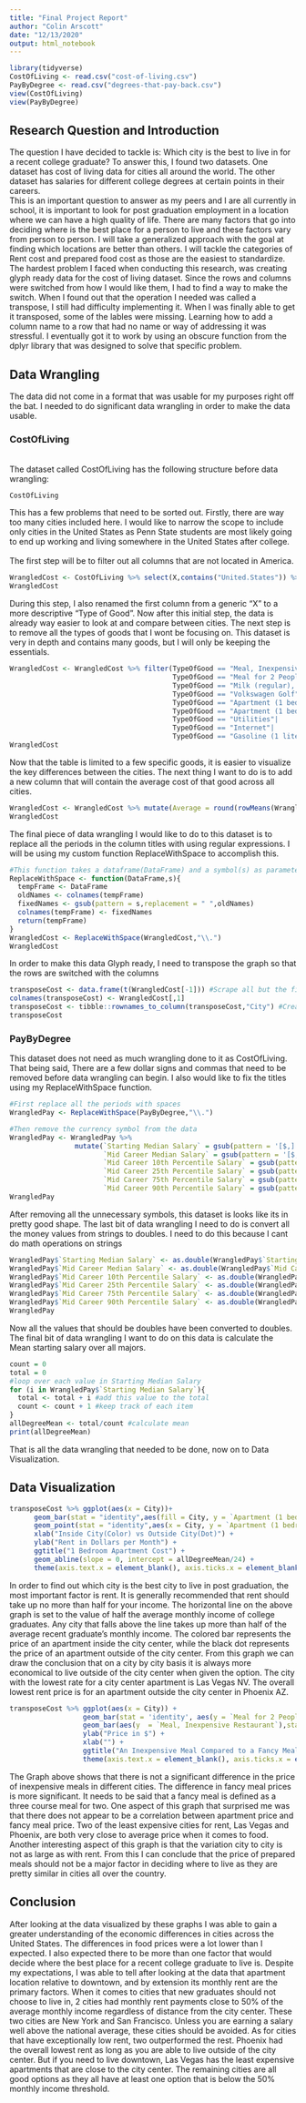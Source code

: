 ```yaml
---
title: "Final Project Report"
author: "Colin Arscott"
date: "12/13/2020"
output: html_notebook
---
```



```r
library(tidyverse)
CostOfLiving <- read.csv("cost-of-living.csv")
PayByDegree <- read.csv("degrees-that-pay-back.csv")
view(CostOfLiving)
view(PayByDegree)
```
## Research Question and Introduction
The question I have decided to tackle is: Which city is the best to live in for a recent college graduate?
To answer this, I found two datasets. One dataset has cost of living data for cities all around the world. The other dataset has salaries for different college degrees at certain points in their careers.
<br> This is an important question to answer as my peers and I are all currently in school, it is important to look for post graduation employment in a location where we can have a high quality of life. There are many factors that go into deciding where is the best place for a person to live and these factors vary from person to person. I will take a generalized approach with the goal at finding which locations are better than others. I will tackle the categories of Rent cost and prepared food cost as those are the easiest to standardize.
<br> The hardest problem I faced when conducting this research, was creating glyph ready data for the cost of living dataset. Since the rows and columns were switched from how I would like them, I had to find a way to make the switch. When I found out that the operation I needed was called a transpose, I still had difficulty implementing it. When I was finally able to get it transposed, some of the lables were missing. Learning how to add a column name to a row that had no name or way of addressing it was stressful. I eventually got it to work by using an obscure function from the dplyr library that was designed to solve that specific problem.

## Data Wrangling

The data did not come in a format that was usable for my purposes right off the bat. I needed to do significant data wrangling in order to make the data usable. 

### CostOfLiving
<br> The dataset called CostOfLiving has the following structure before data wrangling:
```r
CostOfLiving
```
This has a few problems that need to be sorted out. Firstly, there are way too many cities included here. I would like to narrow the scope to include only cities in the United States as Penn State students are most likely going to end up working and living somewhere in the United States after college. 
<br><br> The first step will be to filter out all columns that are not located in America.
```r
WrangledCost <- CostOfLiving %>% select(X,contains("United.States")) %>% rename("TypeOfGood" = X)
WrangledCost
```
During this step, I also renamed the first column from a generic "X" to a more descriptive "Type of Good". Now after this initial step, the data is already way easier to look at and compare between cities. The next step is to remove all the types of goods that I wont be focusing on. This dataset is very in depth and contains many goods, but I will only be keeping the essentials.
```r
WrangledCost <- WrangledCost %>% filter(TypeOfGood == "Meal, Inexpensive Restaurant"|
                                        TypeOfGood == "Meal for 2 People, Mid-range Restaurant, Three-course"|
                                        TypeOfGood == "Milk (regular), (1 liter)"|
                                        TypeOfGood == "Volkswagen Golf"|
                                        TypeOfGood == "Apartment (1 bedroom) in City Centre"|
                                        TypeOfGood == "Apartment (1 bedroom) Outside of Centre"|
                                        TypeOfGood == "Utilities"|
                                        TypeOfGood == "Internet"|
                                        TypeOfGood == "Gasoline (1 liter)")
WrangledCost
```
Now that the table is limited to a few specific goods, it is easier to visualize the key differences between the cities. The next thing I want to do is to add a new column that will contain the average cost of that good across all cities.
```r
WrangledCost <- WrangledCost %>% mutate(Average = round(rowMeans(WrangledCost[,-1]),digits = 2))
WrangledCost
```
The final piece of data wrangling I would like to do to this dataset is to replace all the periods in the column titles with using regular expressions. I will be using my custom function ReplaceWithSpace to accomplish this.
```r
#This function takes a dataframe(DataFrame) and a symbol(s) as parameters. It returns a copy of the DataFrame with each instance of s in the column names replaced with a space. Note, Escape characters are required if s uses special characters
ReplaceWithSpace <- function(DataFrame,s){
  tempFrame <- DataFrame
  oldNames <- colnames(tempFrame)
  fixedNames <- gsub(pattern = s,replacement = " ",oldNames)
  colnames(tempFrame) <- fixedNames
  return(tempFrame)
}
WrangledCost <- ReplaceWithSpace(WrangledCost,"\\.")
WrangledCost
```
In order to make this data Glyph ready, I need to transpose the graph so that the rows are switched with the columns
```r
transposeCost <- data.frame(t(WrangledCost[-1])) #Scrape all but the first row
colnames(transposeCost) <- WrangledCost[,1]
transposeCost <- tibble::rownames_to_column(transposeCost,"City") #Create a new column called City containing city names
transposeCost
```


### PayByDegree
This dataset does not need as much wrangling done to it as CostOfLiving. That being said, There are a few dollar signs and commas that need to be removed before data wrangling can begin. I also would like to fix the titles using my ReplaceWithSpace function.
```r
#First replace all the periods with spaces
WrangledPay <- ReplaceWithSpace(PayByDegree,"\\.")

#Then remove the currency symbol from the data
WrangledPay <- WrangledPay %>%
                mutate(`Starting Median Salary` = gsub(pattern = '[$,]', replacement = '', `Starting Median Salary`),
                       `Mid Career Median Salary` = gsub(pattern = '[$,]', replacement = '', `Mid Career Median Salary`),
                       `Mid Career 10th Percentile Salary` = gsub(pattern = '[$,]', replacement = '', `Mid Career 10th Percentile Salary`),
                       `Mid Career 25th Percentile Salary` = gsub(pattern = '[$,]', replacement = '', `Mid Career 25th Percentile Salary`),
                       `Mid Career 75th Percentile Salary` = gsub(pattern = '[$,]', replacement = '', `Mid Career 75th Percentile Salary`),
                       `Mid Career 90th Percentile Salary` = gsub(pattern = '[$,]', replacement = '', `Mid Career 90th Percentile Salary`))
WrangledPay
```
After removing all the unnecessary symbols, this dataset is looks like its in pretty good shape. The last bit of data wrangling I need to do is convert all the money values from strings to doubles. I need to do this because I cant do math operations on strings
```r
WrangledPay$`Starting Median Salary` <- as.double(WrangledPay$`Starting Median Salary`)
WrangledPay$`Mid Career Median Salary` <- as.double(WrangledPay$`Mid Career Median Salary`)
WrangledPay$`Mid Career 10th Percentile Salary` <- as.double(WrangledPay$`Mid Career 10th Percentile Salary`)
WrangledPay$`Mid Career 25th Percentile Salary` <- as.double(WrangledPay$`Mid Career 25th Percentile Salary`)
WrangledPay$`Mid Career 75th Percentile Salary` <- as.double(WrangledPay$`Mid Career 75th Percentile Salary`)
WrangledPay$`Mid Career 90th Percentile Salary` <- as.double(WrangledPay$`Mid Career 90th Percentile Salary`)
WrangledPay
```
Now all the values that should be doubles have been converted to doubles. The final bit of data wrangling I want to do on this data is calculate the Mean starting salary over all majors.
```r
count = 0
total = 0
#loop over each value in Starting Median Salary
for (i in WrangledPay$`Starting Median Salary`){
  total <- total + i #add this value to the total
  count <- count + 1 #keep track of each item
}
allDegreeMean <- total/count #calculate mean
print(allDegreeMean)
```
That is all the data wrangling that needed to be done, now on to Data Visualization.


## Data Visualization
```r
transposeCost %>% ggplot(aes(x = City))+ 
      geom_bar(stat = "identity",aes(fill = City, y = `Apartment (1 bedroom) in City Centre`)) + 
      geom_point(stat = "identity",aes(x = City, y = `Apartment (1 bedroom) Outside of Centre`  ,fill = City)) +
      xlab("Inside City(Color) vs Outside City(Dot)") +
      ylab("Rent in Dollars per Month") +
      ggtitle("1 Bedroom Apartment Cost") +
      geom_abline(slope = 0, intercept = allDegreeMean/24) +
      theme(axis.text.x = element_blank(), axis.ticks.x = element_blank())
```
In order to find out which city is the best city to live in post graduation, the most important factor is rent. It is generally recommended that rent should take up no more than half for your income. The horizontal line on the above graph is set to the value of half the average monthly income of college graduates. Any city that falls above the line takes up more than half of the average recent graduate's monthly income. The colored bar represents the price of an apartment inside the city center, while the black dot represents the price of an apartment outside of the city center. From this graph we can draw the conclusion that on a city by city basis it is always more economical to live outside of the city center when given the option. The city with the lowest rate for a city center apartment is Las Vegas NV. The overall lowest rent price is for an apartment outside the city center in Phoenix AZ.

```r
transposeCost %>% ggplot(aes(x = City)) + 
                  geom_bar(stat = 'identity', aes(y = `Meal for 2 People, Mid-range Restaurant, Three-course`,fill = City))+ 
                  geom_bar(aes(y  = `Meal, Inexpensive Restaurant`),stat = "identity") + 
                  ylab("Price in $") +
                  xlab("") +
                  ggtitle("An Inexpensive Meal Compared to a Fancy Meal in Different Cities") +
                  theme(axis.text.x = element_blank(), axis.ticks.x = element_blank())
```
The Graph above shows that there is not a significant difference in the price of inexpensive meals in different cities. The difference in fancy meal prices is more significant. It needs to be said that a fancy meal is defined as a three course meal for two. One aspect of this graph that surprised me was that there does not appear to be a correlation between apartment price and fancy meal price. Two of the least expensive cities for rent, Las Vegas and Phoenix, are both very close to average price when it comes to food. Another interesting aspect of this graph is that the variation city to city is not as large as with rent. From this I can conclude that the price of prepared meals should not be a major factor in deciding where to live as they are pretty similar in cities all over the country.


## Conclusion 
After looking at the data visualized by these graphs I was able to gain a greater understanding of the economic differences in cities across the United States. The differences in food prices were a lot lower than I expected. I also expected there to be more than one factor that would decide where the best place for a recent college graduate to live is. Despite my expectations, I was able to tell after looking at the data that apartment location relative to downtown, and by extension its monthly rent are the primary factors. When it comes to cities that new graduates should not choose to live in, 2 cities had monthly rent payments close to 50% of the average monthly income regardless of distance from the city center. These two cities are New York and San Francisco. Unless you are earning a salary well above the national average, these cities should be avoided. As for cities that have exceptionally low rent, two outperformed the rest. Phoenix had the overall lowest rent as long as you are able to live outside of the city center. But if you need to live downtown, Las Vegas has the least expensive apartments that are close to the city center. The remaining cities are all good options as they all have at least one option that is below the 50% monthly income threshold. 